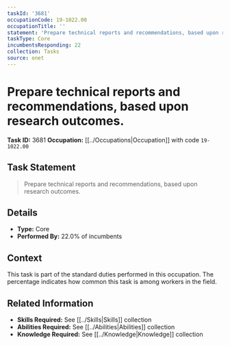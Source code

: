 ```yaml
---
taskId: '3681'
occupationCode: 19-1022.00
occupationTitle: ''
statement: 'Prepare technical reports and recommendations, based upon research outcomes.'
taskType: Core
incumbentsResponding: 22
collection: Tasks
source: onet
---
```

# Prepare technical reports and recommendations, based upon research outcomes.

**Task ID:** 3681
**Occupation:** [[../Occupations|Occupation]] with code `19-1022.00`

## Task Statement

> Prepare technical reports and recommendations, based upon research outcomes.

## Details

- **Type:** Core
- **Performed By:** 22.0% of incumbents

## Context

This task is part of the standard duties performed in this occupation. The percentage indicates how common this task is among workers in the field.

## Related Information

- **Skills Required:** See [[../Skills|Skills]] collection
- **Abilities Required:** See [[../Abilities|Abilities]] collection
- **Knowledge Required:** See [[../Knowledge|Knowledge]] collection
